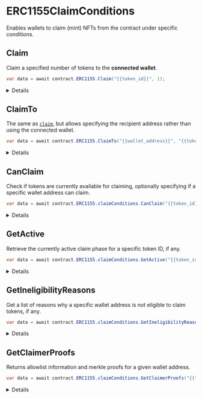 
# ERC1155ClaimConditions

Enables wallets to claim (mint) NFTs from the contract under specific conditions.

## Claim

Claim a specified number of tokens to the **connected wallet**.

```csharp
var data = await contract.ERC1155.Claim("{{token_id}}", 1);
```

<Details summary="Configuration">

#### tokenId (required)

The token ID of the NFT you want to claim.

Must be a `string`.

#### quantity (required)

The number of tokens to claim.

Must be an `int`.

</Details>

## ClaimTo

The same as [`claim`](#claim), but allows specifying the recipient
address rather than using the connected wallet.

```csharp
var data = await contract.ERC1155.ClaimTo("{{wallet_address}}", "{{token_id}}", 1);
```

<Details summary="Configuration">

#### recipient (required)

The wallet address to receive the claimed tokens.

Must be a `string`.

#### tokenId (required)

The token ID of the NFT you want to claim.

Must be a `string`.

#### quantity (required)

The number of tokens to claim.

Must be an `int`.

</Details>

## CanClaim

Check if tokens are currently available for claiming, optionally specifying if a specific wallet
address can claim.

```csharp
var data = await contract.ERC1155.claimConditions.CanClaim("{{token_id}}", 1, "{{wallet_address}}");
```

<Details summary="Configuration">

#### tokenId (required)

The token ID of the NFT you want to claim.

Must be a `string`.

#### quantity (required)

The amount of tokens to claim.

This checks to see if the specified amount of tokens are available for claiming. i.e.:

- There is sufficient quantity available for claiming.
- This amount of tokens can be claimed in a single transaction.

Must be an `int`.

#### addressToCheck (optional)

The wallet address to check if it can claim tokens.

This considers all aspects of the active claim phase, including allowlists, previous claims, etc.

Must be a `string`.

### Return Value

Returns a `bool` indicating if the specified amount of tokens can be claimed or not.

```csharp
bool
```

</Details>

## GetActive

Retrieve the currently active claim phase for a specific token ID, if any.

```csharp
var data = await contract.ERC1155.claimConditions.GetActive("{{token_id}}");
```

<Details summary='Configuration'>

#### tokenId (required)

The token ID of the NFT you want to get the claim conditions for.

Must be a `string`.

### Return Value

If a claim condition is active, returns a `ClaimConditions` struct containing the following properties:

```csharp
{
    string availableSupply;
    string currentMintSupply;
    CurrencyValue currencyMetadata;
    string currencyAddress;
    string maxClaimableSupply;
    string maxClaimablePerWallet;
    string waitInSeconds;
}
```

</Details>

## GetIneligibilityReasons

Get a list of reasons why a specific wallet address is not eligible to claim tokens, if any.

```csharp
var data = await contract.ERC1155.claimConditions.GetIneligibilityReasons("{{token_id}}", 1, "{{wallet_address}}");
```

<Details summary="Configuration">

#### tokenId (required)

The token ID of the NFT you want to check if the wallet address can claim.

Must be a `string`.

#### quantity (required)

The amount of tokens to check if the wallet address can claim.

Must be a `string`.

#### addressToCheck (optional)

The wallet address to check if it can claim tokens.

Must be a `string`.

### Return Value

Returns a list of `ClaimEligibility` strings, which may be empty.

If the user _is_ eligible to claim tokens, the method will return an empty array.

```ts
string[]

// Options:
{
  NotEnoughSupply = "There is not enough supply to claim.",
  AddressNotAllowed = "This address is not on the allowlist.",
  WaitBeforeNextClaimTransaction = "Not enough time since last claim transaction. Please wait.",
  AlreadyClaimed = "You have already claimed the token.",
  NotEnoughTokens = "There are not enough tokens in the wallet to pay for the claim.",
  NoActiveClaimPhase = "There is no active claim phase at the moment. Please check back in later.",
  NoClaimConditionSet = "There is no claim condition set.",
  NoWallet = "No wallet connected.",
  Unknown = "No claim conditions found.",
}
```

</Details>

## GetClaimerProofs

Returns allowlist information and merkle proofs for a given wallet address.

```csharp
var data = await contract.ERC1155.claimConditions.GetClaimerProofs("{{token_id}}", "{{wallet_address}}");
```

<Details summary="Configuration">

#### tokenId (required)

The token ID of the NFT you want to get the claimer proofs for.

Must be a `string`.

#### walletAddress (required)

The wallet address to get the merkle proofs for.

Must be a `string`.

### Return Value

```csharp
bool
```

</Details>
